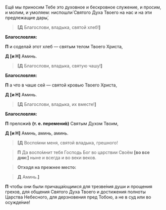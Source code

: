 Ещё мы приносим Тебе это духовное и бескровное служение, и просим, и молим, и умоляем: ниспошли́ Святого Духа Твоего на нас и на эти предлежащие дары́,

>**[Д** Благослови, владыка, святой хлеб!**]**

**Благословляя:**

**П** и соделай этот хлеб — святым телом Твоего Христа,

**Д [и Н]** Аминь.

>**[Д** Благослови, владыка, святую чашу!**]**

**Благословляя:**

**П** а что в чаше сей — святой кровью Твоего Христа,

**Д [и Н]** Аминь.

>**[Д** Благослови, владыка, их вместе!**]**

**Благословляя:**

**П** преложи́в **(т. е. перемени́в)** Святым Духом Твоим,

**Д [и Н]** Аминь, аминь, аминь.

>**<b>[</b>Д** Воспо́мни меня, святой владыка, грешного!

>**П** Да воспо́мнит тебя Господь Бог во царствии Своём **[**во все дни:**]** ныне и всегда и во веки веков.

>**Отходя на прежнее место:**

>**Д** Аминь.**<b>]</b>**

**П** чтобы они были причаща́ющимся для трезве́ния души и прощения грехов, для общения Святого Духа Твоего и достижения полноты Царства Небесного, для дерзновения пред Тобою, а не в суд или во осужде́ние!
